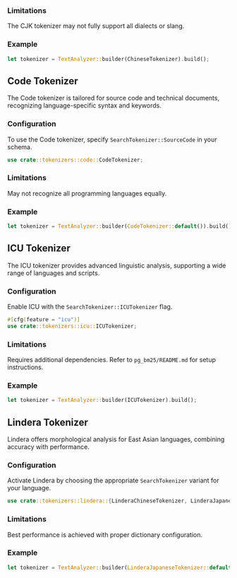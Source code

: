 
### Limitations

The CJK tokenizer may not fully support all dialects or slang.

### Example

```rust
let tokenizer = TextAnalyzer::builder(ChineseTokenizer).build();
```

## Code Tokenizer

The Code tokenizer is tailored for source code and technical documents, recognizing language-specific syntax and keywords.

### Configuration

To use the Code tokenizer, specify `SearchTokenizer::SourceCode` in your schema.

```rust
use crate::tokenizers::code::CodeTokenizer;
```

### Limitations

May not recognize all programming languages equally.

### Example

```rust
let tokenizer = TextAnalyzer::builder(CodeTokenizer::default()).build();
```

## ICU Tokenizer

The ICU tokenizer provides advanced linguistic analysis, supporting a wide range of languages and scripts.

### Configuration

Enable ICU with the `SearchTokenizer::ICUTokenizer` flag.

```rust
#[cfg(feature = "icu")]
use crate::tokenizers::icu::ICUTokenizer;
```

### Limitations

Requires additional dependencies. Refer to `pg_bm25/README.md` for setup instructions.

### Example

```rust
let tokenizer = TextAnalyzer::builder(ICUTokenizer).build();
```

## Lindera Tokenizer

Lindera offers morphological analysis for East Asian languages, combining accuracy with performance.

### Configuration

Activate Lindera by choosing the appropriate `SearchTokenizer` variant for your language.

```rust
use crate::tokenizers::lindera::{LinderaChineseTokenizer, LinderaJapaneseTokenizer, LinderaKoreanTokenizer};
```

### Limitations

Best performance is achieved with proper dictionary configuration.

### Example

```rust
let tokenizer = TextAnalyzer::builder(LinderaJapaneseTokenizer::default()).build();
